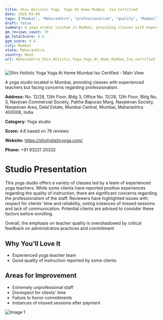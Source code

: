 ```yaml
---
title: Shiv Holistic Yoga  Yoga At Home Mumbai  Iso Certified
date: 2025-03-08
tags: ["Mumbai", "Maharashtra", "professionalism", "quality", "Mumbai"]  
draft: false
summary: A yoga studio located in Mumbai, providing classes with experienced teachers but facing concerns regarding professionalism.
gm_reviews_count: 76
gm_totalScore: 4.6
gym_score: 4.4
city: Mumbai
state: Maharashtra
country: None
url: Maharashtra_Shiv_Holistic_Yoga_Yoga_At_Home_Mumbai_Iso_Certified
---
```


<div className="aspect-[16/9] relative my-8">
  <img 
    src="https://streetviewpixels-pa.googleapis.com/v1/thumbnail?panoid=4nrJQy5Z5oJb8XgudfHOog&cb_client=maps_sv.tactile.gps&w=203&h=100&yaw=56.510136&pitch=0&thumbfov=100"
    alt="Shiv Holistic Yoga  Yoga At Home Mumbai  Iso Certified - Main View"
    className="object-cover absolute inset-0 w-full h-full rounded-lg"
  />
</div>

A yoga studio located in Mumbai, providing classes with experienced teachers but facing concerns regarding professionalism.

**Address:** No. 12/28, 12th Floor, Bldg 3, Office No. 12/28, 12th Floor, Bldg No. 3, Navjivan Commercial Society, Patthe Bapurao Marg, Navjeevan Society, Navjeevan Area, Dalal Estate, Mumbai Central, Mumbai, Maharashtra 400008, India

**Category:** Yoga studio

**Score:** 4.6 based on 76 reviews

**Website:** https://shivholisticyoga.com/

**Phone:** +91 93221 20332

# Studio Presentation

This yoga studio offers a variety of classes led by a team of experienced yoga teachers. While some clients have reported positive experiences regarding the quality of instruction, there are significant concerns regarding the professionalism of the staff. Reviewers have highlighted issues with respect for clients' time and reliability, noting instances of missed sessions and lack of communication. Potential clients are advised to consider these factors before enrolling.

Overall, the emphasis on teacher quality is overshadowed by critical feedback on administrative practices and commitment.

## Why You'll Love It

- Experienced yoga teacher team
- Good quality of instruction reported by some clients

## Areas for Improvement

- Extremely unprofessional staff
- Disrespect for clients' time
- Failure to honor commitments
- Instances of missed sessions after payment

<div className="grid grid-cols-1 xl:grid-cols-2 gap-4 my-8">
<div className="aspect-[4/3] relative"><img src="https://lh3.googleusercontent.com/gps-cs-s/AB5caB9iKHC8-LvZacMbE493oJy0Aj5KB_ZGUqzdmj-mvkkI8Ph5_QASzkK47kkEUYuCMoLYd0ltM_q9tChz8XPD6kTBb8vei_U_16FsUpR2fsSnie9-EXcz7ckDZKM1QEt5Y1xRfve4=w1920-h1080-k-no" alt="Image 1" className="object-cover absolute inset-0 w-full h-full rounded-lg" /></div>
</div>